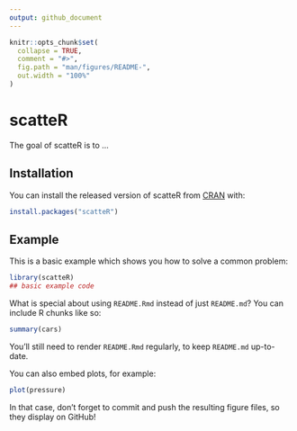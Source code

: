 ```yaml
---
output: github_document
---
```


<!-- README.md is generated from README.Rmd. Please edit that file -->

```r
knitr::opts_chunk$set(
  collapse = TRUE,
  comment = "#>",
  fig.path = "man/figures/README-",
  out.width = "100%"
)
```

# scatteR

<!-- badges: start -->
<!-- badges: end -->

The goal of scatteR is to ...

## Installation

You can install the released version of scatteR from [CRAN](https://CRAN.R-project.org) with:

``` r
install.packages("scatteR")
```

## Example

This is a basic example which shows you how to solve a common problem:

```r
library(scatteR)
## basic example code
```

What is special about using `README.Rmd` instead of just `README.md`? You can include R chunks like so:

```r
summary(cars)
```

You'll still need to render `README.Rmd` regularly, to keep `README.md` up-to-date.

You can also embed plots, for example:

```r
plot(pressure)
```

In that case, don't forget to commit and push the resulting figure files, so they display on GitHub!

